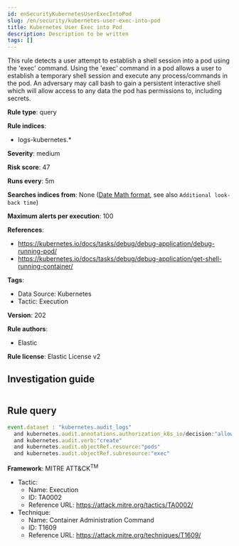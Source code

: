 ```yaml
---
id: enSecurityKubernetesUserExecIntoPod
slug: /en/security/kubernetes-user-exec-into-pod
title: Kubernetes User Exec into Pod
description: Description to be written
tags: []
---
```


<div id="kubernetes-user-exec-into-pod"></div>

This rule detects a user attempt to establish a shell session into a pod using the 'exec' command. Using the 'exec' command in a pod allows a user to establish a temporary shell session and execute any process/commands in the pod. An adversary may call bash to gain a persistent interactive shell which will allow access to any data the pod has permissions to, including secrets.

**Rule type**: query

**Rule indices**: 

* logs-kubernetes.*

**Severity**: medium

**Risk score**: 47

**Runs every**: 5m

**Searches indices from**: None ([Date Math format](((ref))/common-options.html#date-math), see also <DocLink id="enSecurityRulesUiCreate" section="set-the-rules-schedule">`Additional look-back time`</DocLink>)

**Maximum alerts per execution**: 100

**References**: 

* https://kubernetes.io/docs/tasks/debug/debug-application/debug-running-pod/
* https://kubernetes.io/docs/tasks/debug/debug-application/get-shell-running-container/

**Tags**: 

* Data Source: Kubernetes
* Tactic: Execution

**Version**: 202

**Rule authors**: 

* Elastic

**Rule license**: Elastic License v2

## Investigation guide

```markdown

```

## Rule query

```js
event.dataset : "kubernetes.audit_logs"
  and kubernetes.audit.annotations.authorization_k8s_io/decision:"allow"
  and kubernetes.audit.verb:"create"
  and kubernetes.audit.objectRef.resource:"pods"
  and kubernetes.audit.objectRef.subresource:"exec"

```

**Framework**: MITRE ATT&CK<sup>TM</sup>

* Tactic:
    * Name: Execution
    * ID: TA0002
    * Reference URL: https://attack.mitre.org/tactics/TA0002/
* Technique:
    * Name: Container Administration Command
    * ID: T1609
    * Reference URL: https://attack.mitre.org/techniques/T1609/

